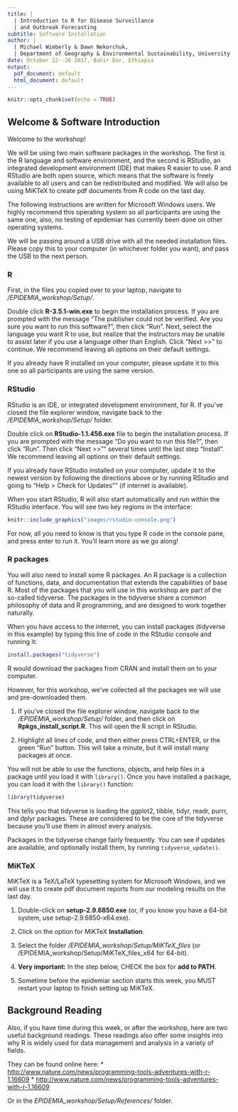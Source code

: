 ```yaml
---
title: |
  | Introduction to R for Disease Surveillance 
  | and Outbreak Forecasting
subtitle: Software Installation
author: |
  | Michael Wimberly & Dawn Nekorchuk,
  | Department of Geography & Environmental Sustainability, University of Oklahoma
date: October 22--26 2017, Bahir Dar, Ethiopia
output:
  pdf_document: default
  html_document: default
---
```


\pagenumbering{gobble}

```r
knitr::opts_chunk$set(echo = TRUE)
```

## Welcome & Software Introduction

Welcome to the workshop! 

We will be using two main software packages in the workshop. The first is the R language and software environment, and the second is RStudio, an integrated development environment (IDE) that makes R easier to use. R and RStudio are both open source, which means that the software is freely available to all users and can be redistributed and modified. We will also be using MiKTeX to create pdf documents from R code on the last day.

The following instructions are written for Microsoft Windows users. We highly recommend this operating system so all participants are using the same one, also, no testing of epidemiar has currently been done on other operating systems.

We will be passing around a USB drive with all the needed installation files. Please copy this to your computer (in whichever folder you want), and pass the USB to the next person. 


### R

First, in the files you copied over to your laptop, navigate to */EPIDEMIA_workshop/Setup/*.  

Double click **R-3.5.1-win.exe** to begin the installation process. If you are prompted with the message "The publisher could not be verified. Are you sure you want to run this software?", then click "Run". Next, select the language you want R to use, but realize that the instructors may be unable to assist later if you use a language other than English. Click "Next >>" to continue. We recommend leaving all options on their default settings.

If you already have R installed on your computer, please update it to this one so all participants are using the same version.

### RStudio

RStudio is an IDE, or integrated development environment, for R. If you've closed the file explorer window, navigate back to the */EPIDEMIA_workshop/Setup/* folder.   

Double click on **RStudio-1.1.456.exe** file to begin the installation process. If you are prompted with the message "Do you want to run this file?", then click "Run". Then click "Next >>"" several times until the last step "Install". We recommend leaving all options on their default settings.

If you already have RStudio installed on your computer, update it to the newest version by following the directions above or by running RStudio and going to "Help > Check for Updates"" (if internet is available).

When you start RStudio, R will also start automatically and run within the RStudio interface. You will see two key regions in the interface:

```r
knitr::include_graphics("images/rstudio-console.png")
```

For now, all you need to know is that you type R code in the console pane, and press enter to run it. You'll learn more as we go along!


### R packages

You will also need to install some R packages. An R package is a collection of functions, data, and documentation that extends the capabilities of base R. Most of the packages that you will use in this workshop are part of the so-called tidyverse. The packages in the tidyverse share a common philosophy of data and R programming, and are designed to work together naturally.

When you have access to the internet, you can install packages (tidyverse in this example) by typing this line of code in the RStudio console and running it:

```r
install.packages("tidyverse")
```

R would download the packages from CRAN and install them on to your computer. 

However, for this workshop, we've collected all the packages we will use and pre-downloaded them.  

1. If you've closed the file explorer window, navigate back to the */EPIDEMIA_workshop/Setup/* folder, and then click on **Rpkgs_install_script.R**. This will open the R script in RStudio. 

2. Highlight all lines of code, and then either press CTRL+ENTER, or the green "Run" button. This will take a minute, but it will install many packages at once. 

You will not be able to use the functions, objects, and help files in a package until you load it with `library()`. Once you have installed a package, you can load it with the `library()` function:

```r
library(tidyverse)
```

This tells you that tidyverse is loading the ggplot2, tibble, tidyr, readr, purrr, and dplyr packages. These are considered to be the core of the tidyverse because you'll use them in almost every analysis. 

Packages in the tidyverse change fairly frequently. You can see if updates are available, and optionally install them, by running `tidyverse_update()`.


### MiKTeX

MiKTeX is a TeX/LaTeX typesetting system for Microsoft Windows, and we will use it to create pdf document reports from our modeling results on the last day. 

1. Double-click on **setup-2.9.6850.exe** (or, if you know you have a 64-bit system, use setup-2.9.6850-x64.exe).

<!-- Get screenshots of below when test installing on laptop -->

2. Click on the option for MiKTeX **Installation**.

3. Select the folder */EPIDEMIA_workshop/Setup/MiKTeX_files* (or /EPIDEMIA_workshop/Setup/MiKTeX_files_x64 for 64-bit).

4. **Very important:** In the step below, CHECK the box for **add to PATH**. 

5. Sometime before the epidemiar section starts this week, you MUST restart your laptop to finish setting up MiKTeX. 




## Background Reading

Also, if you have time during this week, or after the workshop, here are two useful background readings. These readings also offer some insights into why R is widely used for data management and analysis in a variety of fields. 

They can be found online here:
* [http://www.nature.com/news/programming-tools-adventures-with-r-1.16609](http://www.nature.com/news/programming-tools-adventures-with-r-1.16609)
* [http://www.nature.com/news/programming-tools-adventures-with-r-1.16609](https://www.r-bloggers.com/why-you-should-learn-r-first-for-data-science/)

Or in the *EPIDEMIA_workshop/Setup/References/* folder.  

